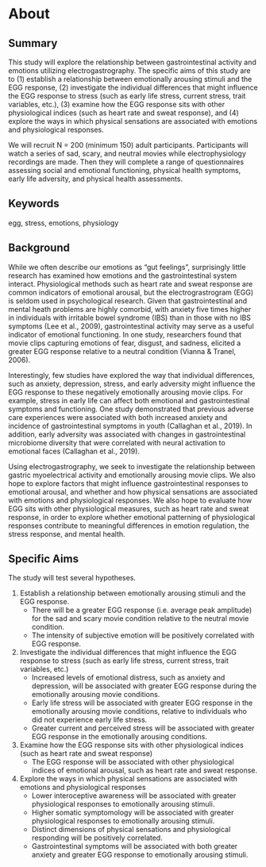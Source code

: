 # About

## Summary
This study will explore the relationship between gastrointestinal activity and emotions utilizing electrogastrography. The specific aims of this study are to (1) establish a relationship between emotionally arousing stimuli and the EGG response, (2) investigate the individual differences that might influence the EGG response to stress (such as early life stress, current stress, trait variables, etc.), (3) examine how the EGG response sits with other physiological indices (such as heart rate and sweat response), and (4) explore the ways in which physical sensations are associated with emotions and physiological responses.

We will recruit N = 200 (minimum 150) adult participants. Participants will watch a series of sad, scary, and neutral movies while electrophysiology recordings are made. Then they will complete a range of questionnaires assessing social and emotional functioning, physical health symptoms, early life adversity, and physical health assessments.

## Keywords
egg, stress, emotions, physiology

## Background
While we often describe our emotions as "gut feelings", surprisingly little research has examined how emotions and the gastrointestinal system interact. Physiological methods such as heart rate and sweat response are common indicators of emotional arousal, but the electrograstrogram (EGG) is seldom used in psychological research. Given that gastrointestinal and mental heath problems are highly comorbid, with anxiety five times higher in individuals with irritable bowel syndrome (IBS) than in those with no IBS symptoms (Lee et al., 2009), gastrointestinal activity may serve as a useful indicator of emotional functioning. In one study, researchers found that movie clips capturing emotions of fear, disgust, and sadness, elicited a greater EGG response relative to a neutral condition (Vianna & Tranel, 2006).

Interestingly, few studies have explored the way that individual differences, such as anxiety, depression, stress, and early adversity might influence the EGG response to these negatively emotionally arousing movie clips. For example, stress in early life can affect both emotional and gastrointestinal symptoms and functioning. One study demonstrated that previous adverse care experiences were associated with both increased anxiety and incidence of gastrointestinal symptoms in youth (Callaghan et al., 2019). In addition, early adversity was associated with changes in gastrointestinal microbiome diversity that were correlated with neural activation to emotional faces (Callaghan et al., 2019).

Using electrogastrography, we seek to investigate the relationship between gastric myoelectrical activity and emotionally arousing movie clips. We also hope to explore factors that might influence gastrointestinal responses to emotional arousal, and whether and how physical sensations are associated with emotions and physiological responses. We also hope to evaluate how EGG sits with other physiological measures, such as heart rate and sweat response, in order to explore whether emotional patterning of physiological responses contribute to meaningful differences in emotion regulation, the stress response, and mental health.

## Specific Aims
The study will test several hypotheses.

1. Establish a relationship between emotionally arousing stimuli and the EGG response.
    - There will be a greater EGG response (i.e. average peak amplitude) for the sad and scary movie condition relative to the neutral movie condition.
    - The intensity of subjective emotion will be positively correlated with EGG response.

2. Investigate the individual differences that might influence the EGG response to stress (such as early life stress, current stress, trait variables, etc.)
    - Increased levels of emotional distress, such as anxiety and depression, will be associated with greater EGG response during the emotionally arousing movie conditions.
    - Early life stress will be associated with greater EGG response in the emotionally arousing movie conditions, relative to individuals who did not experience early life stress.
    - Greater current and perceived stress will be associated with greater EGG response in the emotionally arousing conditions.

3. Examine how the EGG response sits with other physiological indices (such as heart rate and sweat response)
    - The EGG response will be associated with other physiological indices of emotional arousal, such as heart rate and sweat response.

4. Explore the ways in which physical sensations are associated with emotions and physiological responses
    - Lower interoceptive awareness will be associated with greater physiological responses to emotionally arousing stimuli.
    - Higher somatic symptomology will be associated with greater physiological responses to emotionally arousing stimuli.
    - Distinct dimensions of physical sensations and physiological responding will be positively correlated.
    - Gastrointestinal symptoms will be associated with both greater anxiety and greater EGG response to emotionally arousing stimuli.